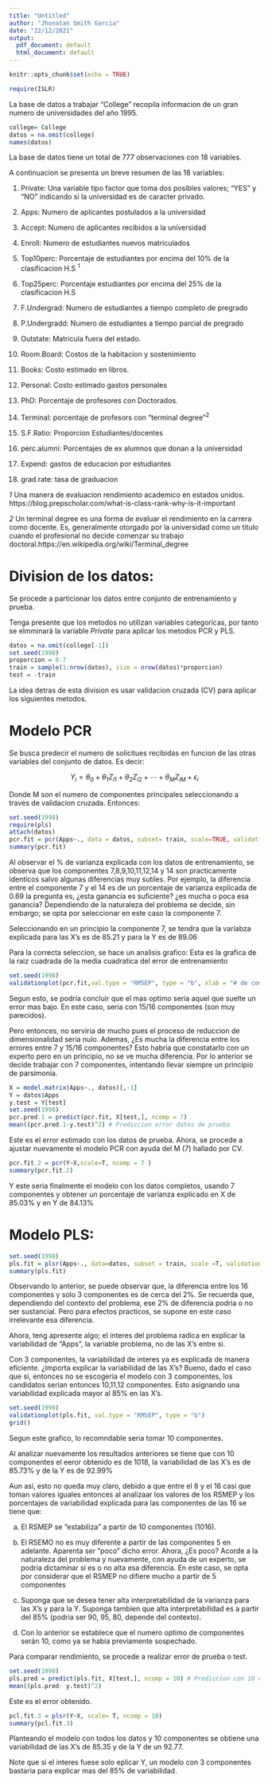 ```yaml
---
title: "Untitled"
author: "Jhonatan Smith Garcia"
date: "22/12/2021"
output:
  pdf_document: default
  html_document: default
---
```


```r
knitr::opts_chunk$set(echo = TRUE)
```

```r
require(ISLR)

```

La base de datos a trabajar "College" recopila informacion de un gran numero de universidades del año 1995.

```r
college= College
datos = na.omit(college)
names(datos)
```

La base de datos tiene un total de 777 observaciones con 18 variables.

A continuacion se presenta un breve resumen de las 18 variables:

 1) Private: Una variable tipo factor que toma dos posibles valores; "YES" y "NO" indicando si la universidad es de caracter privado.
 
 2) Apps: Numero de aplicantes postulados a la universidad
 
 3) Accept: Numero de aplicantes recibidos a la universidad
 
 4) Enroll: Numero de estudiantes nuevos matriculados
 
 5) Top10perc: Porcentaje de estudiantes por encima del 10% de la clasificacion H.S $^1$
 
 6) Top25perc: Porcentaje estudiantes por encima del 25% de la clasificacion H.S 
 
 7) F.Undergrad: Numero de estudiantes a tiempo completo de pregrado
 
 8) P.Undergradd: Numero de estudiantes a tiempo parcial de pregrado
 
 9) Outstate: Matricula fuera del estado.
 
 10) Room.Board: Costos de la habitacion y sostenimiento
 
 11) Books: Costo estimado en libros.
 
 12) Personal: Costo estimado gastos personales
 
 13) PhD: Porcentaje de profesores con Doctorados.
 
 14) Terminal: porcentaje de profesors con "terminal degree"$^2$
 
 15) S.F.Ratio: Proporcion Estudiantes/docentes
 
 16) perc.alumni: Porcentajes de ex alumnos que donan a la universidad
 
 17) Expend: gastos de educacion por estudiantes
 
 18) grad.rate: tasa de graduacion


*1* Una manera de evaluacion rendimiento academico en estados unidos. https://blog.prepscholar.com/what-is-class-rank-why-is-it-important

*2* Un terminal degree es una forma de evaluar el rendimiento en la carrera como docente. Es, generalmente otorgado por la universidad como un titulo cuando el profesional no decide comenzar su trabajo doctoral.https://en.wikipedia.org/wiki/Terminal_degree 


# Division de los datos:

Se procede a particionar los datos entre conjunto de entrenamiento y prueba.

Tenga presente que los metodos no utilizan variables categoricas, por tanto se elmminará la variable *Private* para aplicar los metodos PCR y PLS.

```r
datos = na.omit(college[-1])
set.seed(1998)
proporcion = 0.7
train = sample(1:nrow(datos), size = nrow(datos)*proporcion)
test = -train
```

La idea detras de esta division es usar validacion cruzada (CV) para aplicar los siguientes metodos.

# Modelo PCR

Se busca predecir el numero de solicitues recibidas en funcion de las otras variables del conjunto de datos. Es decir:

$$Y_{i}=\theta_{0}+\theta_{1} Z_{i 1}+\theta_{2} Z_{i 2}+\cdots+\theta_{M} Z_{i M}+\epsilon_{i}$$

Donde M son el numero de componentes principales seleccionando a traves de validacion cruzada. Entonces:

```r
set.seed(1998)
require(pls)
attach(datos)
pcr.fit = pcr(Apps~., data = datos, subset= train, scale=TRUE, validation = "CV")# PCR de train
summary(pcr.fit)
```

Al observar el % de varianza explicada con los datos de entrenamiento, se observa que los componentes 7,8,9,10,11,12,14 y 14 son practicamente identicos salvo algunas diferencias muy sutiles. Por ejemplo, la diferencia entre el componente 7 y el 14 es de un porcentaje de varianza explicada de 0.69 la pregunta es, ¿esta ganancia es suficiente? ¿es mucha o poca esa ganancia? Dependiendo de la naturaleza del problema se decide, sin embargo; se opta por seleccionar en este caso la componente 7. 

Seleccionando en un principio la componente 7, se tendra que la variabza explicada para las X's es de 85.21 y para la Y es de 89.06

Para la correcta seleccion, se hace un analisis grafico:
Esta es la grafica de la raiz cuadrada de la media cuadratica del error de entrenamiento

```r
set.seed(1998)
validationplot(pcr.fit,val.type = "RMSEP", type = "b", xlab = "# de componentes", main = "Error aplicaciones (Apps)") 
```

Segun esto, se podria concluir que el mas optimo seria aquel que suelte un error mas bajo. En este caso, seria con 15/16 componentes (son muy parecidos).

Pero entonces, no serviria de mucho pues el proceso de reduccion de dimensionalidad seria nulo. Ademas, ¿Es mucha la diferencia entre los errores entre 7 y 15/16 componentes? Esto habria que constatarlo con un experto pero en un principio, no se ve mucha diferencia. Por lo anterior se decide trabajar con 7 componentes, intentando llevar siempre un principio de parsimonia. 

```r
X = model.matrix(Apps~., datos)[,-1]
Y = datos$Apps
y.test = Y[test]
set.seed(1998)
pcr.pred.1 = predict(pcr.fit, X[test,], ncomp = 7)
mean((pcr.pred.1-y.test)^2) # Prediccion error datos de prueba
```

Este es el error estimado con los datos de prueba. Ahora, se procede a ajustar nuevamente el modelo PCR con ayuda del M (7) hallado por CV.

```r
pcr.fit.2 = pcr(Y~X,scale=T, ncomp = 7 )
summary(pcr.fit.2)
```

Y este seria finalmente el modelo con los datos completos, usando 7 componentes y obtener un porcentaje de varianza explicado en X de 85.03% y en Y de 84.13%

# Modelo PLS:

```r
set.seed(1998)
pls.fit = plsr(Apps~., data=datos, subset = train, scale =T, validation = "CV") # PCL en datos de entrenamiento
summary(pls.fit)
```

Observando lo anterior, se puede observar que, la diferencia entre los 16 componentes y solo 3 componentes es de cerca del 2%. Se recuerda que, dependiendo del contexto del problema, ese 2% de diferencia podria o no ser sustancial. Pero para efectos practicos, se supone en este caso irrelevante esa diferencia. 

Ahora, teng apresente algo; el interes del problema radica en explicar la variabilidad de "Apps", la variable problema, no de las  X's entre si. 

Con 3 componentes, la variabilidad de interes ya es explicada de manera eficiente. ¿Importa explicar la variabilidad de las X's? Bueno, dado el caso que si, entonces no se escogeria el modelo con 3 componentes, los candidatos serian entonces 10,11,12 componentes. Esto asignando una variabilidad explicada mayor al 85% en las X's.


```r
set.seed(1998)
validationplot(pls.fit, val.type = "RMSEP", type = "b")
grid()
```

Segun este grafico, lo recomndable seria tomar 10 componentes.

Al analizar nuevamente los resultados anteriores se tiene que con 10 componentes el eeror obtenido es de 1018, la variabilidad de las X's es de 85.73% y de la Y es de 92.99%

Aun asi, esto no queda muy claro, debido a que entre el 8 y el 16 casi que toman valores iguales entonces al analizaar los valores de los RSMEP y los porcentajes de variabilidad explicada para las componentes de las 16 se tiene que:

 a) El RSMEP se "estabiliza" a partir de 10 componentes (1016).
 
 b) El RSEMO no es muy diferente a partir de las componentes 5 en adelante. Aparenta ser "poco" dicho error. Ahora, ¿Es poco? Acorde a la naturaleza del problema y nuevamente, con ayuda de un experto, se podria dictaminar si es o no alta esa diferencia. En este caso, se opta por considerar que el RSMEP no difiere mucho a partir de 5 componentes
 
 c) Suponga que se desea tener alta interpretabilidad de la varianza para las X's y para la Y. Suponga tambien que alta interpretabilidad es a partir del 85% (podria ser 90, 95, 80, depende del contexto).
 
 d) Con lo anterior se establece que el numero optimo de componentes serán 10, como ya se habia previamente sospechado. 


Para comparar rendimiento, se procede a realizar error de prueba o test.

```r
set.seed(1998)
pls.pred = predict(pls.fit, X[test,], ncomp = 10) # Prediccion con 10 componentes
mean((pls.pred- y.test)^2)
```
Este es el error obtenido.

```r
pcl.fit.3 = plsr(Y~X, scale= T, ncomp = 10)
summary(pcl.fit.3)
```

Planteando el modelo con todos los datos y 10 componentes se obtiene una variabilidad de las X's de 85.35 y de la Y de un 92.77.

Note que si el interes fuese solo eplicar Y, un modelo con 3 componentes bastaria para explicar mas del 85% de variabilidad.

